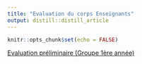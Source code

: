 ```yaml
---
title: "Evaluation du corps Enseignants"
output: distill::distill_article
---
```


```r
knitr::opts_chunk$set(echo = FALSE)
```

<a href="https://forms.office.com/Pages/ResponsePage.aspx?id=TWbW27lO60aZ2FxDuhU8YXtyIxL24E5LgGv3yrGcR75UNk5ET0pFUDQ3M1hKMTVFS0RNTkQ4UkoyRy4u" target="_blank">Evaluation préliminaire (Groupe 1ère année)</a>






